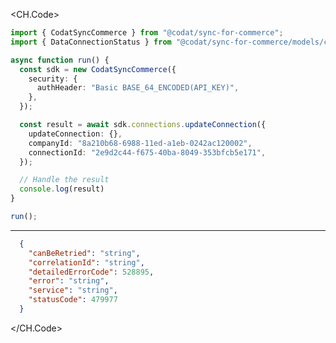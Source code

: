
<CH.Code>
```typescript UpdateConnection.ts
import { CodatSyncCommerce } from "@codat/sync-for-commerce";
import { DataConnectionStatus } from "@codat/sync-for-commerce/models/components";

async function run() {
  const sdk = new CodatSyncCommerce({
    security: {
      authHeader: "Basic BASE_64_ENCODED(API_KEY)",
    },
  });

  const result = await sdk.connections.updateConnection({
    updateConnection: {},
    companyId: "8a210b68-6988-11ed-a1eb-0242ac120002",
    connectionId: "2e9d2c44-f675-40ba-8049-353bfcb5e171",
  });

  // Handle the result
  console.log(result)
}

run();
```
---

```json Example Response
  {
    "canBeRetried": "string",
    "correlationId": "string",
    "detailedErrorCode": 528895,
    "error": "string",
    "service": "string",
    "statusCode": 479977
  }
```
</CH.Code>
